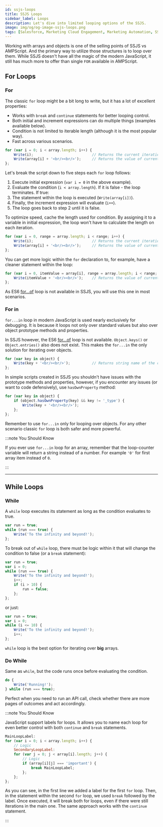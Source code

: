 ```yaml
---
id: ssjs-loops
title: SSJS Loops
sidebar_label: Loops
description: Let's dive into limited looping options of the SSJS.
image: img/og/og-image-ssjs-loops.png
tags: [Salesforce, Marketing Cloud Engagement, Marketing Automation, SSJS]
---
```



<LeadText content="Let's dive into limited looping options of the SSJS." />

Working with arrays and objects is one of the selling points of SSJS vs AMPScript. And the primary way to utilize those structures is to loop over them. While SSJS doesn't have all the magic of the modern JavaScript, it still has much more to offer than single `FOR` available in AMPScript.

## For Loops

### For

The classic `for` loop might be a bit long to write, but it has a lot of excellent properties:
- Works with `break` and `continue` statements for better looping control.
- Both initial and increment expressions can do multiple things (examples available below).
- Condition is not limited to iterable length (although it is the most popular way).
- Fast across various scenarios.

```js {1} title="Example of for loop iterating over an array"
for (var i = 0; i < array.length; i++) {
    Write(i);                           // Returns the current iteration
    Write(array[i] + '<br/><br/>');     // Returns the value of current element
};
```

Let's break the script down to five steps each `for` loop follows:
1. Execute initial expression (`var i = 0` in the above example).
2. Evaluate the condition (`i < array.length`). If it is false - the loop terminates. If true:
3. The statement within the loop is executed (`Write(array[i])`).
4. Finally, the increment expression will evaluate (`i++`).
5. The loop goes back to step 2 until it is false.

To optimize speed, cache the length used for condition. By assigning it to a variable in initial expression, the loop won't have to calculate the length on each iteration.

```js {1} title="Initial expression assigns array.length to a variable to cache it"
for (var i = 0, range = array.length; i < range; i++) {
    Write(i);                           // Returns the current iteration
    Write(array[i] + '<br/><br/>');     // Returns the value of current element
};
```

You can get more logic within the `for` declaration to, for example, have a cleaner statement within the loop:

```js {1} title="Provide itemValue variable instead of just current iteration"
for (var i = 0, itemValue = array[i], range = array.length; i < range; i++, itemValue = array[i]) {
    Write(itemValue + '<br/><br/>');    // Returns the value of current element
};
```

As ES6 [for...of](/docs/js/js-loops.mdx#for-of) loop is not available in SSJS, you will use this one in most scenarios.

### For in

`for...in` loop in modern JavaScript is used nearly exclusively for debugging. It is because it loops not only over standard values but also over object prototype methods and properties.

In SSJS however, the ES6 [for...of](/docs/js/js-loops.mdx#for-of) loop is not available. `Object.keys()` or `Object.entries()` also does not exist. This makes the `for...in` the only solution for iterating over objects.

```js {1}
for (var key in object) {
    Write(key + '<br/><br/>');          // Returns string name of the current key
};
```

In simple scripts created in SSJS you shouldn't have issues with the prototype methods and properties, however, if you encounter any issues (or want to code defensively), use `hasOwnProperty` method:

```js {2}
for (var key in object) {
    if (object.hasOwnProperty(key) && key != '_type') {
        Write(key + '<br/><br/>');
    };
};
```

Remember to use `for...in` only for looping over objects. For any other scenario classic `for` loop is both safer and more powerful.

:::note You Should Know

If you ever use `for...in` loop for an array, remember that the loop-counter variable will return a string instead of a number. For example `'0'` for first array item instead of `0`.

:::

----

## While Loops

### While

A `while` loop executes its statement as long as the condition evaluates to true.

```js {2} title="Infinite while loop"
var run = true;
while (run === true) {
    Write('To the infinity and beyond!');
};
```

To break out of `while` loop, there must be logic within it that will change the condition to false (or a `break` statement):

```js {3}
var run = true;
var i = 0;
while (run === true) {
    Write('To the infinity and beyond!');
    i++;
    if (i > 10) {
        run = false;
    };
};
```

or just:

```js {3} title="This loop has the same outcome as the one above"
var run = true;
var i = 0;
while (i <= 10) {
    Write('To the infinity and beyond!');
    i++;
};
```

`while` loop is the best option for iterating over **big** arrays.

### Do While

Same as `while`, but the code runs once before evaluating the condition.

```js {1,3}
do {
    Write('Running!');
} while (run === true);
```

Perfect when you need to run an API call, check whether there are more pages of outcomes and act accordingly.

:::note You Should Know

JavaScript support labels for loops. It allows you to name each loop for even better control with both `continue` and `break` statements.

```js {1,8} title="Labelled loop example using a nested for loops"
MainLoopLabel:
for (var i = 0; i < array.length; i++) {
    // Logic
    SecondaryLoopLabel:
    for (var j = 0; j < array[i].length; j++) {
        // Logic
        if (array[i][j] === 'important') {
            break MainLoopLabel;
        };
    };
};
```

As you can see, in the first line we added a label for the first `for` loop. Then, in the statement within the second `for` loop, we used `break` followed by the label. Once executed, it will break both for loops, even if there were still iterations in the main one. The same approach works with the `continue` statement.

:::
